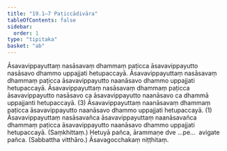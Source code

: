 ```yaml
---
title: "19.1–7 Paṭiccādivāra"
tableOfContents: false
sidebar:
  order: 1
type: "tipitaka"
basket: "ab"
---
```



<DynamicBreadcrumb />

<Division number="33">

<Paragraph number="95">
Āsavavippayuttaṃ nasāsavaṃ dhammaṃ paṭicca āsavavippayutto nasāsavo dhammo uppajjati hetupaccayā. Āsavavippayuttaṃ nasāsavaṃ dhammaṃ paṭicca āsavavippayutto naanāsavo dhammo uppajjati hetupaccayā. Āsavavippayuttaṃ nasāsavaṃ dhammaṃ paṭicca āsavavippayutto nasāsavo ca āsavavippayutto naanāsavo ca dhammā uppajjanti hetupaccayā. (3)
</Paragraph>

<Paragraph number="96">
Āsavavippayuttaṃ naanāsavaṃ dhammaṃ paṭicca āsavavippayutto naanāsavo dhammo uppajjati hetupaccayā. (1)
</Paragraph>

<Paragraph number="97">
Āsavavippayuttaṃ nasāsavañca āsavavippayuttaṃ naanāsavañca dhammaṃ paṭicca āsavavippayutto naanāsavo dhammo uppajjati hetupaccayā. (Saṃkhittaṃ.)
</Paragraph>

<Paragraph number="98">
Hetuyā pañca, ārammaṇe dve …pe…  avigate pañca. (Sabbattha vitthāro.)

</Paragraph>
</Division>

<Paragraph number="99" type="center">
Āsavagocchakaṃ niṭṭhitaṃ.
</Paragraph>